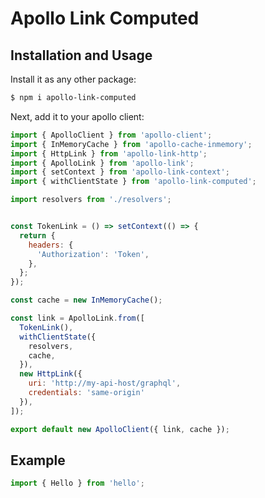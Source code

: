 

# Apollo Link Computed


## Installation and Usage

Install it as any other package:

```bash
$ npm i apollo-link-computed
```

Next, add it to your apollo client:

```js
import { ApolloClient } from 'apollo-client';
import { InMemoryCache } from 'apollo-cache-inmemory';
import { HttpLink } from 'apollo-link-http';
import { ApolloLink } from 'apollo-link';
import { setContext } from 'apollo-link-context';
import { withClientState } from 'apollo-link-computed';

import resolvers from './resolvers';


const TokenLink = () => setContext(() => {
  return {
    headers: {
      'Authorization': 'Token',
    },
  };
});

const cache = new InMemoryCache();

const link = ApolloLink.from([
  TokenLink(),
  withClientState({
    resolvers,
    cache,
  }),
  new HttpLink({
    uri: 'http://my-api-host/graphql',
    credentials: 'same-origin'
  }),
]);

export default new ApolloClient({ link, cache });
```



## Example

<Example />

```js
import { Hello } from 'hello';
```
